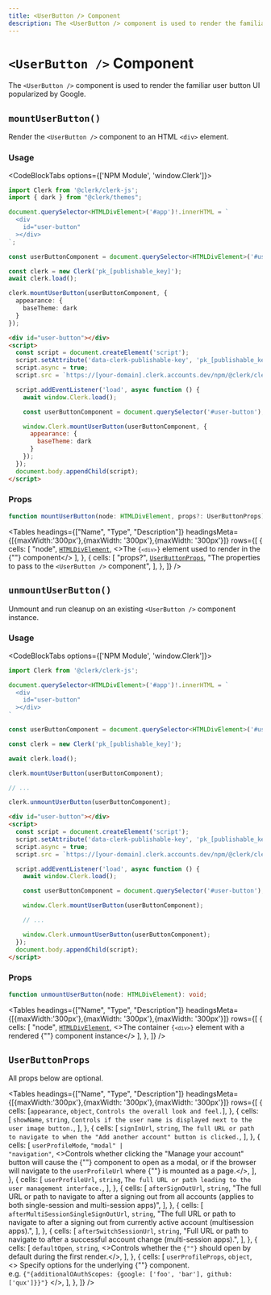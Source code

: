 ```yaml
---
title: <UserButton /> Component
description: The <UserButton /> component is used to render the familiar user button UI popularized by Google.
---
```



# `<UserButton />` Component

<Images width={496} height={564} src="/docs/images/ui-components/component-user_button.svg" alt="User Button Example" />

The `<UserButton />` component is used to render the familiar user button UI popularized by Google.

## `mountUserButton()`

Render the `<UserButton />` component to an HTML `<div>` element.

### Usage

<CodeBlockTabs options={['NPM Module', 'window.Clerk']}>
  ```typescript {15-19}
  import Clerk from '@clerk/clerk-js';
  import { dark } from "@clerk/themes";

  document.querySelector<HTMLDivElement>('#app')!.innerHTML = `
    <div
      id="user-button"
    ></div>
  `;

  const userButtonComponent = document.querySelector<HTMLDivElement>('#user-button')!;

  const clerk = new Clerk('pk_[publishable_key]');
  await clerk.load();

  clerk.mountUserButton(userButtonComponent, {
    appearance: {
      baseTheme: dark
    }
  });
  ```

  ```html {13-17}
  <div id="user-button"></div>
  <script>
    const script = document.createElement('script');
    script.setAttribute('data-clerk-publishable-key', 'pk_[publishable_key]');
    script.async = true;
    script.src = `https://[your-domain].clerk.accounts.dev/npm/@clerk/clerk-js@latest/dist/clerk.browser.js`;

    script.addEventListener('load', async function () {
      await window.Clerk.load();

      const userButtonComponent = document.querySelector('#user-button');

      window.Clerk.mountUserButton(userButtonComponent, {
        appearance: {
          baseTheme: dark
        }
      });
    });
    document.body.appendChild(script);
  </script>
  ```
</CodeBlockTabs>

### Props

```typescript
function mountUserButton(node: HTMLDivElement, props?: UserButtonProps): void;
```

<Tables
  headings={["Name", "Type", "Description"]}
  headingsMeta={[{maxWidth:'300px'},{maxWidth: '300px'},{maxWidth: '300px'}]}
  rows={[
  {
  cells: [
  "node",
  <a href="https://developer.mozilla.org/en-US/docs/Web/API/HTMLDivElement"><code>HTMLDivElement</code></a>,
  <>The <code>{`<div>`}</code> element used to render in the {"<UserButton />"} component</>
  ],
  },
  {
  cells: [
  "props?",
  <a href="#user-button-props"><code>UserButtonProps</code></a>,
  "The properties to pass to the `<UserButton />` component",
  ],
  },
  ]}
/>

## `unmountUserButton()`

Unmount and run cleanup on an existing `<UserButton />` component instance.

### Usage

<CodeBlockTabs options={['NPM Module', 'window.Clerk']}>
  ```typescript {19}
  import Clerk from '@clerk/clerk-js';

  document.querySelector<HTMLDivElement>('#app')!.innerHTML = `
    <div
      id="user-button"
    ></div>
  `

  const userButtonComponent = document.querySelector<HTMLDivElement>('#user-button')!;

  const clerk = new Clerk('pk_[publishable_key]');

  await clerk.load();

  clerk.mountUserButton(userButtonComponent);

  // ...

  clerk.unmountUserButton(userButtonComponent);
  ```

  ```html {17}
  <div id="user-button"></div>
  <script>
    const script = document.createElement('script');
    script.setAttribute('data-clerk-publishable-key', 'pk_[publishable_key]');
    script.async = true;
    script.src = `https://[your-domain].clerk.accounts.dev/npm/@clerk/clerk-js@latest/dist/clerk.browser.js`;

    script.addEventListener('load', async function () {
      await window.Clerk.load();

      const userButtonComponent = document.querySelector('#user-button');

      window.Clerk.mountUserButton(userButtonComponent);

      // ...

      window.Clerk.unmountUserButton(userButtonComponent);
    });
    document.body.appendChild(script);
  </script>
  ```
</CodeBlockTabs>

### Props

```typescript
function unmountUserButton(node: HTMLDivElement): void;
```

<Tables
  headings={["Name", "Type", "Description"]}
  headingsMeta={[{maxWidth:'300px'},{maxWidth: '300px'},{maxWidth: '300px'}]}
  rows={[
  {
  cells: [
  "node",
  <a href="https://developer.mozilla.org/en-US/docs/Web/API/HTMLDivElement"><code>HTMLDivElement</code></a>,
  <>The container <code>{`<div>`}</code> element with a rendered {"<UserButton />"} component instance</>
  ],
  },
  ]}
/>

## `UserButtonProps`

All props below are optional.

<Tables
  headings={["Name", "Type", "Description"]}
  headingsMeta={[{maxWidth:'300px'},{maxWidth: '300px'},{maxWidth: '300px'}]}
  rows={[
  {
  cells: [<code>appearance</code>, <code>object</code>, `Controls the overall look and feel.`],
  },
  {
  cells: [
  <code>showName</code>,
  <code>string</code>,
  `Controls if the user name is displayed next to the user image button.`,
  ],
  },
  {
  cells: [
  <code>signInUrl</code>,
  <code>string</code>,
  `The full URL or path to navigate to when the "Add another account" button is clicked.`,
  ],
  },
  {
  cells: [
  <code>userProfileMode</code>,
  <code>"modal" | "navigation"</code>,
  <>Controls whether clicking the "Manage your account" button will cause the {"<UserProfile />"} component to open as a modal, or if the browser will navigate to the <code>userProfileUrl</code> where {"<UserProfile />"} is mounted as a page.</>,
  ],
  },
  {
  cells: [
  <code>userProfileUrl</code>,
  <code>string</code>,
  `The full URL or path leading to the user management interface.`,
  ],
  },
  {
  cells: [
  <code>afterSignOutUrl</code>,
  <code>string</code>,
  "The full URL or path to navigate to after a signing out from all accounts (applies to both single-session and multi-session apps)",
  ],
  },
  {
  cells: [
  <code>afterMultiSessionSingleSignOutUrl</code>,
  <code>string</code>,
  "The full URL or path to navigate to after a signing out from currently active account (multisession apps).",
  ],
  },
  {
  cells: [
  <code>afterSwitchSessionUrl</code>,
  <code>string</code>,
  "Full URL or path to navigate to after a successful account change (multi-session apps).",
  ],
  },
  {
  cells: [
  <code>defaultOpen</code>,
  <code>string</code>,
  <>Controls whether the <code>{"<UserButton/>"}</code> should open by default during the first render.</>,
  ],
  },
  {
  cells: [
  <code>userProfileProps</code>,
  <code>object</code>,
  <>
  Specify options for the underlying {"<UserProfile />"} component.
  <br/>
  e.g. <code>{"{additionalOAuthScopes: {google: ['foo', 'bar'], github: ['qux']}}"}</code>
  </>,
  ],
  },
  ]}
/>
